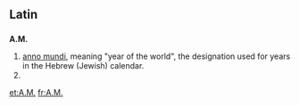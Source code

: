 {{also|Appendix:Variations of "am"}}
==Latin==

==={{abbreviation|la}}===
'''A.M.'''

# [[anno mundi]], meaning "year of the world", the designation used for years in the Hebrew (Jewish) calendar.
# {{alternative form of|a.m.}}

[[et:A.M.]]
[[fr:A.M.]]